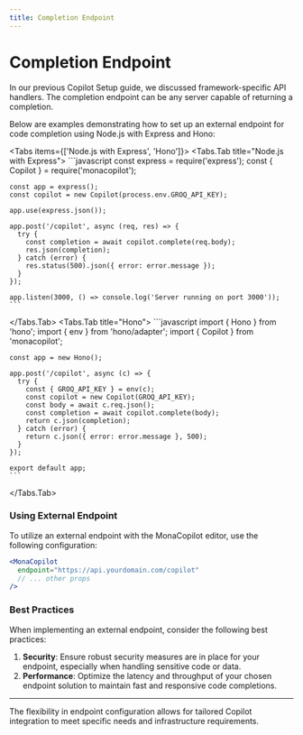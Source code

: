 ```yaml
---
title: Completion Endpoint
---
```



# Completion Endpoint

In our previous Copilot Setup guide, we discussed framework-specific API handlers. The completion endpoint can be any server capable of returning a completion.

Below are examples demonstrating how to set up an external endpoint for code completion using Node.js with Express and Hono:

<Tabs items={['Node.js with Express', 'Hono']}>
  <Tabs.Tab title="Node.js with Express">
    ```javascript
    const express = require('express');
    const { Copilot } = require('monacopilot');

    const app = express();
    const copilot = new Copilot(process.env.GROQ_API_KEY);

    app.use(express.json());

    app.post('/copilot', async (req, res) => {
      try {
        const completion = await copilot.complete(req.body);
        res.json(completion);
      } catch (error) {
        res.status(500).json({ error: error.message });
      }
    });

    app.listen(3000, () => console.log('Server running on port 3000'));
    ```
  </Tabs.Tab>
  <Tabs.Tab title="Hono">
    ```javascript
    import { Hono } from 'hono';
    import { env } from 'hono/adapter';
    import { Copilot } from 'monacopilot';

    const app = new Hono();

    app.post('/copilot', async (c) => {
      try {
        const { GROQ_API_KEY } = env(c);
        const copilot = new Copilot(GROQ_API_KEY);
        const body = await c.req.json();
        const completion = await copilot.complete(body);
        return c.json(completion);
      } catch (error) {
        return c.json({ error: error.message }, 500);
      }
    });

    export default app;
    ```
  </Tabs.Tab>
</Tabs>

### Using External Endpoint

To utilize an external endpoint with the MonaCopilot editor, use the following configuration:

```jsx
<MonaCopilot 
  endpoint="https://api.yourdomain.com/copilot"
  // ... other props
/>
```

### Best Practices

When implementing an external endpoint, consider the following best practices:

1. **Security**: Ensure robust security measures are in place for your endpoint, especially when handling sensitive code or data.
2. **Performance**: Optimize the latency and throughput of your chosen endpoint solution to maintain fast and responsive code completions.

---

The flexibility in endpoint configuration allows for tailored Copilot integration to meet specific needs and infrastructure requirements.
